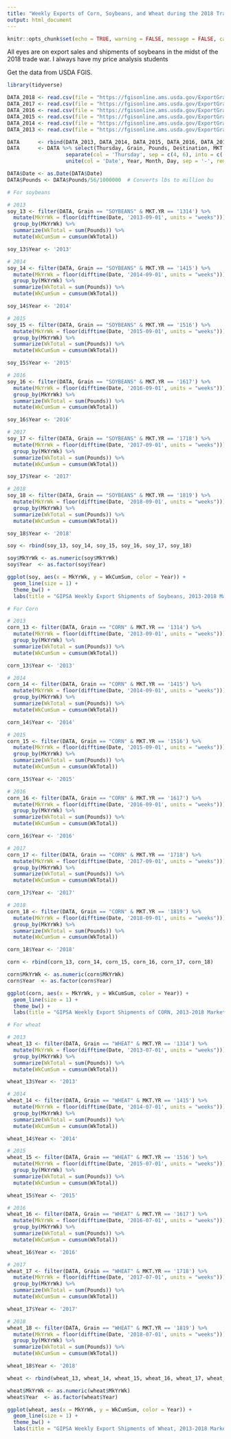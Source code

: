 ```yaml
---
title: "Weekly Exports of Corn, Soybeans, and Wheat during the 2018 Trade War with China"
output: html_document
---
```



```r
knitr::opts_chunk$set(echo = TRUE, warning = FALSE, message = FALSE, cache = TRUE)

```

All eyes are on export sales and shipments of soybeans in the midst of the 2018 trade war. I always have my price analysis students 


Get the data from USDA FGIS.
```r
library(tidyverse)

DATA_2018 <- read.csv(file = "https://fgisonline.ams.usda.gov/ExportGrainReport/CY2018.csv")
DATA_2017 <- read.csv(file = "https://fgisonline.ams.usda.gov/ExportGrainReport/CY2017.csv")
DATA_2016 <- read.csv(file = "https://fgisonline.ams.usda.gov/ExportGrainReport/CY2016.csv")
DATA_2015 <- read.csv(file = "https://fgisonline.ams.usda.gov/ExportGrainReport/CY2015.csv")
DATA_2014 <- read.csv(file = "https://fgisonline.ams.usda.gov/ExportGrainReport/CY2014.csv")
DATA_2013 <- read.csv(file = "https://fgisonline.ams.usda.gov/ExportGrainReport/CY2013.csv")

DATA      <- rbind(DATA_2013, DATA_2014, DATA_2015, DATA_2016, DATA_2017, DATA_2018)
DATA      <- DATA %>% select(Thursday, Grain, Pounds, Destination, MKT.YR) %>%
                   separate(col = 'Thursday', sep = c(4, 6), into = c('Year', 'Month', 'Day'), remove = TRUE, convert = FALSE) %>%
                   unite(col = 'Date', Year, Month, Day, sep = '-', remove = FALSE)

DATA$Date <- as.Date(DATA$Date)
DATA$Pounds <- DATA$Pounds/56/1000000  # Converts lbs to million bu

```


```r
# For soybeans

# 2013
soy_13 <- filter(DATA, Grain == "SOYBEANS" & MKT.YR == '1314') %>% 
  mutate(MkYrWk = floor(difftime(Date, '2013-09-01', units = "weeks"))) %>%
  group_by(MkYrWk) %>%
  summarize(WkTotal = sum(Pounds)) %>%
  mutate(WkCumSum = cumsum(WkTotal))

soy_13$Year <- '2013'

# 2014
soy_14 <- filter(DATA, Grain == "SOYBEANS" & MKT.YR == '1415') %>% 
  mutate(MkYrWk = floor(difftime(Date, '2014-09-01', units = "weeks"))) %>%
  group_by(MkYrWk) %>%
  summarize(WkTotal = sum(Pounds)) %>%
  mutate(WkCumSum = cumsum(WkTotal))

soy_14$Year <- '2014'

# 2015
soy_15 <- filter(DATA, Grain == "SOYBEANS" & MKT.YR == '1516') %>% 
  mutate(MkYrWk = floor(difftime(Date, '2015-09-01', units = "weeks"))) %>%
  group_by(MkYrWk) %>%
  summarize(WkTotal = sum(Pounds)) %>%
  mutate(WkCumSum = cumsum(WkTotal))

soy_15$Year <- '2015'

# 2016
soy_16 <- filter(DATA, Grain == "SOYBEANS" & MKT.YR == '1617') %>% 
  mutate(MkYrWk = floor(difftime(Date, '2016-09-01', units = "weeks"))) %>%
  group_by(MkYrWk) %>%
  summarize(WkTotal = sum(Pounds)) %>%
  mutate(WkCumSum = cumsum(WkTotal))

soy_16$Year <- '2016'

# 2017
soy_17 <- filter(DATA, Grain == "SOYBEANS" & MKT.YR == '1718') %>% 
  mutate(MkYrWk = floor(difftime(Date, '2017-09-01', units = "weeks"))) %>%
  group_by(MkYrWk) %>%
  summarize(WkTotal = sum(Pounds)) %>%
  mutate(WkCumSum = cumsum(WkTotal))

soy_17$Year <- '2017'

# 2018
soy_18 <- filter(DATA, Grain == "SOYBEANS" & MKT.YR == '1819') %>% 
  mutate(MkYrWk = floor(difftime(Date, '2018-09-01', units = "weeks"))) %>%
  group_by(MkYrWk) %>%
  summarize(WkTotal = sum(Pounds)) %>%
  mutate(WkCumSum = cumsum(WkTotal))

soy_18$Year <- '2018'

soy <- rbind(soy_13, soy_14, soy_15, soy_16, soy_17, soy_18)

soy$MkYrWk <- as.numeric(soy$MkYrWk)
soy$Year  <- as.factor(soy$Year)

ggplot(soy, aes(x = MkYrWk, y = WkCumSum, color = Year)) + 
  geom_line(size = 1) + 
  theme_bw() + 
  labs(title = "GIPSA Weekly Export Shipments of Soybeans, 2013-2018 Marketing Years", x = 'Marketing Year Week Number', y = 'Million Bushels')
```


```r
# For Corn

# 2013
corn_13 <- filter(DATA, Grain == "CORN" & MKT.YR == '1314') %>% 
  mutate(MkYrWk = floor(difftime(Date, '2013-09-01', units = "weeks"))) %>%
  group_by(MkYrWk) %>%
  summarize(WkTotal = sum(Pounds)) %>%
  mutate(WkCumSum = cumsum(WkTotal))

corn_13$Year <- '2013'

# 2014
corn_14 <- filter(DATA, Grain == "CORN" & MKT.YR == '1415') %>% 
  mutate(MkYrWk = floor(difftime(Date, '2014-09-01', units = "weeks"))) %>%
  group_by(MkYrWk) %>%
  summarize(WkTotal = sum(Pounds)) %>%
  mutate(WkCumSum = cumsum(WkTotal))

corn_14$Year <- '2014'

# 2015
corn_15 <- filter(DATA, Grain == "CORN" & MKT.YR == '1516') %>% 
  mutate(MkYrWk = floor(difftime(Date, '2015-09-01', units = "weeks"))) %>%
  group_by(MkYrWk) %>%
  summarize(WkTotal = sum(Pounds)) %>%
  mutate(WkCumSum = cumsum(WkTotal))

corn_15$Year <- '2015'

# 2016
corn_16 <- filter(DATA, Grain == "CORN" & MKT.YR == '1617') %>% 
  mutate(MkYrWk = floor(difftime(Date, '2016-09-01', units = "weeks"))) %>%
  group_by(MkYrWk) %>%
  summarize(WkTotal = sum(Pounds)) %>%
  mutate(WkCumSum = cumsum(WkTotal))

corn_16$Year <- '2016'

# 2017
corn_17 <- filter(DATA, Grain == "CORN" & MKT.YR == '1718') %>% 
  mutate(MkYrWk = floor(difftime(Date, '2017-09-01', units = "weeks"))) %>%
  group_by(MkYrWk) %>%
  summarize(WkTotal = sum(Pounds)) %>%
  mutate(WkCumSum = cumsum(WkTotal))

corn_17$Year <- '2017'

# 2018
corn_18 <- filter(DATA, Grain == "CORN" & MKT.YR == '1819') %>% 
  mutate(MkYrWk = floor(difftime(Date, '2018-09-01', units = "weeks"))) %>%
  group_by(MkYrWk) %>%
  summarize(WkTotal = sum(Pounds)) %>%
  mutate(WkCumSum = cumsum(WkTotal))

corn_18$Year <- '2018'

corn <- rbind(corn_13, corn_14, corn_15, corn_16, corn_17, corn_18)

corn$MkYrWk <- as.numeric(corn$MkYrWk)
corn$Year  <- as.factor(corn$Year)

ggplot(corn, aes(x = MkYrWk, y = WkCumSum, color = Year)) + 
  geom_line(size = 1) + 
  theme_bw() + 
  labs(title = "GIPSA Weekly Export Shipments of CORN, 2013-2018 Marketing Years", x = 'Marketing Year Week Number', y = 'Million Bushels')
```

```r
# For wheat

# 2013
wheat_13 <- filter(DATA, Grain == "WHEAT" & MKT.YR == '1314') %>% 
  mutate(MkYrWk = floor(difftime(Date, '2013-07-01', units = "weeks"))) %>%
  group_by(MkYrWk) %>%
  summarize(WkTotal = sum(Pounds)) %>%
  mutate(WkCumSum = cumsum(WkTotal))

wheat_13$Year <- '2013'

# 2014
wheat_14 <- filter(DATA, Grain == "WHEAT" & MKT.YR == '1415') %>% 
  mutate(MkYrWk = floor(difftime(Date, '2014-07-01', units = "weeks"))) %>%
  group_by(MkYrWk) %>%
  summarize(WkTotal = sum(Pounds)) %>%
  mutate(WkCumSum = cumsum(WkTotal))

wheat_14$Year <- '2014'

# 2015
wheat_15 <- filter(DATA, Grain == "WHEAT" & MKT.YR == '1516') %>% 
  mutate(MkYrWk = floor(difftime(Date, '2015-07-01', units = "weeks"))) %>%
  group_by(MkYrWk) %>%
  summarize(WkTotal = sum(Pounds)) %>%
  mutate(WkCumSum = cumsum(WkTotal))

wheat_15$Year <- '2015'

# 2016
wheat_16 <- filter(DATA, Grain == "WHEAT" & MKT.YR == '1617') %>% 
  mutate(MkYrWk = floor(difftime(Date, '2016-07-01', units = "weeks"))) %>%
  group_by(MkYrWk) %>%
  summarize(WkTotal = sum(Pounds)) %>%
  mutate(WkCumSum = cumsum(WkTotal))

wheat_16$Year <- '2016'

# 2017
wheat_17 <- filter(DATA, Grain == "WHEAT" & MKT.YR == '1718') %>% 
  mutate(MkYrWk = floor(difftime(Date, '2017-07-01', units = "weeks"))) %>%
  group_by(MkYrWk) %>%
  summarize(WkTotal = sum(Pounds)) %>%
  mutate(WkCumSum = cumsum(WkTotal))

wheat_17$Year <- '2017'

# 2018
wheat_18 <- filter(DATA, Grain == "WHEAT" & MKT.YR == '1819') %>% 
  mutate(MkYrWk = floor(difftime(Date, '2018-07-01', units = "weeks"))) %>%
  group_by(MkYrWk) %>%
  summarize(WkTotal = sum(Pounds)) %>%
  mutate(WkCumSum = cumsum(WkTotal))

wheat_18$Year <- '2018'

wheat <- rbind(wheat_13, wheat_14, wheat_15, wheat_16, wheat_17, wheat_18)

wheat$MkYrWk <- as.numeric(wheat$MkYrWk)
wheat$Year  <- as.factor(wheat$Year)

ggplot(wheat, aes(x = MkYrWk, y = WkCumSum, color = Year)) + 
  geom_line(size = 1) + 
  theme_bw() + 
  labs(title = "GIPSA Weekly Export Shipments of Wheat, 2013-2018 Marketing Years", x = 'Marketing Year Week Number', y = 'Million Bushels')
```

```r




```
